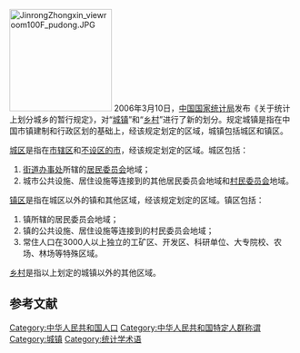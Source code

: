 {{Expand|time=2016-04-18T11:05:00+00:00}}
[[File:JinrongZhongxin_viewroom100F_pudong.JPG|180px]]
2006年3月10日，[[中华人民共和国国家统计局|中国国家统计局]]发布《关于统计上划分城乡的暂行规定》，对“[[城镇|城镇]]”和“[[乡村|乡村]]”进行了新的划分。规定城镇是指在中国市镇建制和行政区划的基础上，经该规定划定的区域，城镇包括城区和镇区。

[[市區|城区]]是指在[[市辖区|市辖区]]和[[不设区的市|不设区的市]]，经该规定划定的区域。城区包括：
#[[街道办事处|街道办事处]]所辖的[[居民委员会|居民委员会]]地域；
#城市公共设施、居住设施等连接到的其他居民委员会地域和[[村民委员会|村民委员会]]地域。

[[镇区|镇区]]是指在城区以外的镇和其他区域，经该规定划定的区域。镇区包括：
#镇所辖的居民委员会地域；
#镇的公共设施、居住设施等连接到的村民委员会地域；
#常住人口在3000人以上独立的工矿区、开发区、科研单位、大专院校、农场、林场等特殊区域。

[[乡村|乡村]]是指以上划定的城镇以外的其他区域。

==参考文献==
{{Reflist}}

{{Statistics-stub}}

[[Category:中华人民共和国人口|Category:中华人民共和国人口]]
[[Category:中华人民共和国特定人群称谓|Category:中华人民共和国特定人群称谓]]
[[Category:城镇|Category:城镇]]
[[Category:统计学术语|Category:统计学术语]]